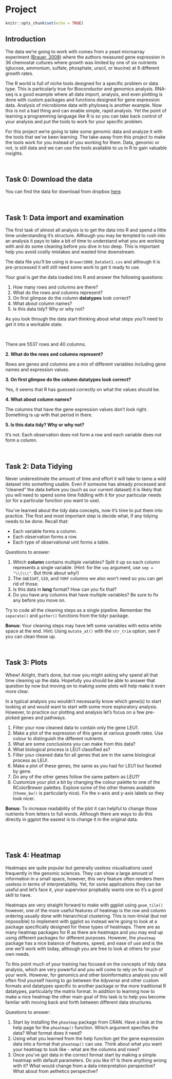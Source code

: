 # Project

```r
knitr::opts_chunk$set(echo = TRUE)
```

## Introduction {-}

The data we're going to work with comes from a yeast microarray experiment [(Brauer, 2008)](http://www.molbiolcell.org/content/19/1/352.abstract) where the authors measured gene expression in 36 chemostat cultures where growth was limited by one of six nutrients (glucose, ammonium, sulfate, phosphate, uracil, or leucine) at 6 different growth rates.   

The R world is full of niche tools designed for a specific problem or data type.  This is particularly true for Bioconductor and genomics analysis.  RNA-seq is a good example where all data import, analysis, and even plotting is done with custom packages and functions designed for gene expression data. Analysis of microbiome data with phyloseq is another example.  Now this is not a bad thing and can enable simple, rapid analysis.  Yet the point of learning a programming language like R is so you can take back control of your analysis and put the tools to work for your specific problem.  

For this project we're going to take some genomic data and analyze it with the tools that we've been learning. The take-away from this project to make the tools work for you instead of you working for them.  Data, genomic or not, is still data and we can use the tools available to us in R to gain valuable insights.

<br>

## Task 0: Download the data {-}

You can find the data for download from dropbox [here](https://www.dropbox.com/sh/jqu2ixdug5el66f/AAB86klTjyR-JgW502KXwbj1a?dl=0).

<br>

## Task 1: Data import and examination {-}

The first task of almost all analysis is to get the data into R and spend a little time understanding it's structure.  Although you may be tempted to rush into an analysis it pays to take a bit of time to understand what you are working with and do some cleaning before you dive in too deep.  This is important help you avoid costly mistakes and wasted time downstream.  

The data file you'll be using is `Brauer2008_DataSet1.csv` and although it is pre-processed it will still need some work to get it ready to use.

Your goal is get the data loaded into R and answer the following questions:

1. How many rows and columns are there?
2. What do the rows and columns represent?
3. On first glimpse do the column **datatypes** look correct?
4. What about column names? 
5. Is this data tidy?  Why or why not?  

As you look through the data start thinking about what steps you'll need to get it into a workable state.  

<br>

<!-- ### Task 1 Solution {-} -->

<!-- <b>1. How many rows and columns are there?</b> -->

<!-- ```{r} -->
<!-- library(tidyverse) -->

<!-- raw <- read.csv("data/Brauer2008_DataSet1.csv") -->
<!-- #head(raw) -->
<!-- dim(raw) -->
<!-- ``` -->

There are 5537 rows and 40 columns.

<b>2. What do the rows and columns represent?</b>

Rows are genes and columns are a mix of different variables including gene names and expression values.

<b>3. On first glimpse do the column datatypes look correct?</b>

Yes, it seems that R has guessed correctly on what the values should be.

<b>4. What about column names? </b>

The columns that have the gene expression values don't look right.  Something is up with that period in there.

<b>5. Is this data tidy?  Why or why not?</b>

It's not.  Each observation does not form a row and each variable does not form a column.

<br>


## Task 2: Data Tidying {-}

Never underestimate the amount of time and effort it will take to tame a wild dataset into something usable.  Even if someone has already processed and "cleaned" the data before you (such as our current dataset) it is likely that you will need to spend some time fiddling with it for your particular needs (or for a particular function you want to use).  

You've learned about the tidy data concepts, now it's time to put them into practice. The first and most important step is decide what, if any tidying needs to be done. Recall that:

- Each variable forms a column.
- Each observation forms a row.
- Each type of observational unit forms a table.

Questions to answer:

1. Which **column** contains multiple variables?  Split it up so each column represents a single variable. (Hint: for the `sep` argument, use `sep = "\\|\\|"`. But think about why!)
2. The `GWEIGHT`, `GID`, and `YORF` columns we also won't need so you can get rid of those.
3. Is this data in **long** format?  How can you fix that?
4. Do you have any columns that have multiple variables?  Be sure to fix any before you move on.

Try to code all the cleaning steps as a single pipeline. Remember the `separate()` and `gather()` functions from the tidyr package.

**Bonus:** Your cleaning steps may have left some variables with extra white space at the end.  Hint: Using `mutate_at()` with the `str_trim` option, see if you can clean these up.

<br>

<!-- ### Task 2 Solution {-} -->

<!-- <b>1. Which column contains multiple variables?  Split it up so each column represents a single variable.</b> -->

<!-- We need to tell `separate()` to split on the `||` character using the `sep` argument.  However, the `|` character is actually a special character for something called regular expressions, which we don't need to worry about right now.  That's why we need to use the double backslash, which "escapes" the `|` character and tells `separate()` to interpret it like a normal character. If we used `sep = "||"` this would give us the wrong result. -->

<!-- ```{r} -->
<!-- clean <- raw %>% -->
<!--   separate(NAME, c("gene_name", "BP", "MP", "gene_id", "number"), sep = "\\|\\|") -->
<!-- ``` -->

<!-- <b>2. The `GWEIGHT`, `GID`, and `YORF` columns we also won't need so you can get rid of those.</b> -->

<!-- That's easy with `select()`. -->

<!-- ```{r} -->
<!-- clean <- raw %>% -->
<!--   separate(NAME, c("gene_name", "BP", "MP", "gene_id", "number"), sep = "\\|\\|") %>% -->
<!--   select(-GWEIGHT, -GID, -YORF) -->
<!-- ``` -->

<!-- <b>3. What's wrong with the column names?  How can you fix that?</b> -->

<!-- They're variables not names and tidy data principles tell us that each variable should be a column.  And these are not just not just 1 variable - both nutrient and growth rate are present.  We can fix this with `gather()`. -->

<!-- ```{r} -->
<!-- clean <- raw %>% -->
<!--   separate(NAME, c("gene_name", "BP", "MP", "gene_id", "number"), sep = "\\|\\|") %>% -->
<!--   select(-GWEIGHT, -GID, -YORF) %>% -->
<!--   gather(variable, expression, G0.05:U0.3) -->
<!-- ``` -->

<!-- <b>4. Check again: do you have any columns that have multipe variables?  Be sure to fix any before you move on.</b> -->

<!-- Why yes, it seems that our `variable` column is comprised of both nutrient and growth rate.  We'll have to use `separate()` again.  The trick here is how to specify the correct place to split the variable.  We want the first letter in one column (nutrient) and the the remaining part in a second column (growth_rate).  If you read the help for the `separate()` function you'll see that if you provide a number to the `sep` argument it will split at this position.  This works great for us.  There are other ways to split this variable, however, these require a bit more knowledge of regular expressions.  And always go with the simplist soluion you can find. -->

<!-- ```{r} -->
<!-- clean <- raw %>% -->
<!--   separate(NAME, c("gene_name", "BP", "MP", "gene_id", "number"), sep = "\\|\\|") %>% -->
<!--   select(-GWEIGHT, -GID, -YORF) %>% -->
<!--   gather(variable, expression, G0.05:U0.3) %>% -->
<!--   separate(variable, c("nutrient", "growth_rate"), sep = 1) -->
<!-- ``` -->

<!-- ```{r} -->
<!-- head(clean$BP) -->
<!-- ``` -->

<!-- **Bonus** -->

<!-- ```{r} -->
<!-- clean <- raw %>% -->
<!--   separate(NAME, c("gene_name", "BP", "MP", "gene_id", "number"), sep = "\\|\\|") %>% -->
<!--   select(-GWEIGHT, -GID, -YORF) %>% -->
<!--   gather(variable, expression, G0.05:U0.3) %>% -->
<!--   separate(variable, c("nutrient", "growth_rate"), sep = 1, convert = TRUE) %>% -->
<!--   mutate_at(vars(gene_name:gene_id), str_trim) -->
<!-- head(clean) -->
<!-- ``` -->

<!-- <br> -->

## Task 3: Plots {-}

Whew! Alright, that's done, but now you might asking why spend all that time cleaning up the data.  Hopefully you should be able to answer that question by now but moving on to making some plots will help make it even more clear.

In a typical analysis you wouldn't necessarily know which gene(s) to start looking at and would want to start with some more exploratory analysis.  However, to practice our plotting and analysis let's focus on a few pre-picked genes and pathways.

1. Filter your now cleaned data to contain only the gene LEU1.
2. Make a plot of the expression of this gene at various growth rates.  Use colour to distinguish the different nutrients.
3. What are some conclusions you can make from this data?
4. What biological process is LEU1 classified as?
5. Filter your cleaned data for all genes that are in the same biological process as LEU!.
6. Make a plot of these genes, the same as you had for LEU1 but faceted by gene.
7. Do any of the other genes follow the same pattern as LEU1?  
8. Customize your plot a bit by changing the colour palette to one of the RColorBrewer palettes.  Explore some of the other themes available (`theme_bw()` is particularly nice).  Fix the x-axis and y-axis labels so they look nicer. 

**Bonus:** To increase readability of the plot it can helpful to change those nutrients from letters to full words.  Although there are ways to do this directly in ggplot the easiest is to change it in the original data.  

<br>

<!-- ### Task 3 Solution {-} -->

<!-- <b>1. Filter your now cleaned data to contain only the gene LEU1.</b> -->
<!-- ```{r} -->
<!-- leu<- clean %>% -->
<!--   filter(gene_name == "LEU1") -->
<!-- ``` -->

<!-- <b>2. Make a plot of the expression of this gene at various growth rates.  Use colour to distinguish the different nutrients.</b> -->
<!-- ```{r} -->
<!-- clean %>% -->
<!--   filter(gene_name == "LEU1") %>% -->
<!--   ggplot(aes(x = growth_rate, y = expression)) + -->
<!--     geom_line(aes(colour = nutrient)) -->
<!-- ``` -->

<!-- <b>3. What are some conclusions you can make from this data?</b> -->

<!--  - When leucine is limiting the expression of LEU1 is higher than when any of the other nutrients are limiting. -->
<!--  - As growth rate increase the expresison of LEU1 decreases but only in leucine limiting conditions.  In all other conditions it increases as growth rate increases. -->


<!-- <b>4. What biological process is LEU1 classified as?</b> -->

<!-- leucine biosynthesis -->

<!-- <b>5. Filter your cleaned data for all genes that are in the same biological process as LEU1.</b> -->
<!-- ```{r} -->
<!-- lbs<- clean %>% -->
<!--   filter(BP == "leucine biosynthesis") -->
<!-- ``` -->

<!-- <b>6. Make a plot of these genes, the same as you had for LEU1 but faceted by gene.</b> -->
<!-- ```{r} -->
<!-- clean %>% -->
<!--   filter(BP == "leucine biosynthesis") %>% -->
<!--   ggplot(aes(x = growth_rate, y = expression)) + -->
<!--     geom_line(aes(colour = nutrient)) + -->
<!--     facet_wrap(~gene_name) -->
<!-- ``` -->

<!-- <b>7. Do any of the other genes follow the same pattern as LEU1?</b> -->

<!-- LEU2 seems to but the expression difference in leucine limiting conditions is not quite so high. -->


<!-- <b>8. Make it pretty</b> -->

<!-- ```{r} -->
<!-- clean %>% -->
<!--   filter(BP == "leucine biosynthesis") %>% -->
<!--   ggplot(aes(x = growth_rate, y = expression, colour = nutrient)) + -->
<!--     geom_line() + -->
<!--     geom_point() + -->
<!--     facet_wrap(~gene_name) + -->
<!--     scale_color_brewer("Nutrient", palette = "Accent") + -->
<!--     theme_bw() + -->
<!--     labs(x = "Growth Rate", y = "Expression (log2)") + -->
<!--     theme(strip.background = element_blank()) -->
<!-- ``` -->

<!-- <b>Bonus: Changing nutrient names</b> -->

<!-- ```{r} -->
<!-- nutrient_key = c( -->
<!--   G = "Glucose", -->
<!--   N = "Ammonium", -->
<!--   P = "Phosphate", -->
<!--   S = "Sulfate", -->
<!--   U = "Uracil", -->
<!--   L = "Leucine" -->
<!-- ) -->
<!-- nutrient_key["P"] -->

<!-- clean %>% -->
<!--   mutate(nutrient_names = nutrient_key[nutrient]) %>% -->
<!--     filter(BP == "leucine biosynthesis") %>% -->
<!--     ggplot(aes(x = growth_rate, y = expression, colour = nutrient_names)) + -->
<!--     geom_line() + -->
<!--     geom_point() + -->
<!--     facet_wrap(~gene_name) + -->
<!--     scale_color_brewer("Nutrient", palette = "Accent") + -->
<!--     theme_bw() + -->
<!--     labs(x = "Growth Rate", y = "Expression (log2)") + -->
<!--     theme(strip.background = element_blank()) -->

<!-- ``` -->

<br>

## Task 4: Heatmap {-}

Heatmaps are quite popular but generally useless visualisations used frequently in the genomic sciences.  They can show a large amount of information in a small space, however, this very feature often renders them useless in terms of interpretability.  Yet, for some applications they can be useful and let's face it, your supervisor propbably wants one so it's a good skill to have.

Heatmaps are very straight forward to make with ggplot using `geom_tile()` however, one of the more useful features of heatmap is the row and column ordering usually done with hierarchical clustering.  This is non-trivial (but not impossible) to implement with ggplot so instead we're going to look at a package specifically designed for these types of heatmaps. There are as many heatmap packages for R as there are heatmaps and you may end up using different packages for different purposes.  However, the `pheatmap` package has a nice balance of features, speed, and ease of use and is the one we'll work with today, although you are free to look at others for your own needs.

To this point much of your training has focused on the concepts of tidy data analysis, which are very powerful and you will come to rely on for much of your work.  However, for genomics and other bioinformatics analysis you will often find yourself having to go between the *tidyverse* and other custom formats and datatypes specific to another package or the more traditional R datatypes, particularly the matrix format.  In addition to learning how to make a nice heatmap the other main goal of this task is to help you become familar with moving back and forth between different data structures.  

Questions to answer:

1. Start by installing the `pheatmap` package from CRAN.  Have a look at the help page for the `pheatmap()` function.  Which argument specifies the data?  What format does it need?
2. Using what you learned from the help function get the gene expression data into a format that `pheatmap()` can use.  Think about what you want your heatmap to look like - what are the columns and rows?
3.  Once you've got data in the correct format start by making a simple heatmap with default parameters.  Do you like it?  Is there anything wrong with it?  What would change from a data interpretation perspective?  What about from aethetics perspective?

<!-- ### Task 4 Solution {-} -->

<!-- <b>1. Start by installing the `pheatmap` package from CRAN.  Have a look at the help page for the `pheatamp()` function.  Which argument specifies the data?  What format does it need?</b> -->

<!-- ```{r} -->
<!-- #install.packages("pheatmap") -->
<!-- library(pheatmap) -->
<!-- ?pheatmap -->
<!-- ``` -->

<!-- Looks like `pheatmap()` needs a numeric matix given with the `mat` arguments, which is the first and only required arugment. -->

<!-- <b>2. Using what you learned from the help function get the gene expression data into a format that `pheatmap()` can use.  Think about what you want your heatmap to look like - what are the columns and rows?</b> -->

<!-- Here we're going to go back to our pre-tidied data.  This doesn't negate the work we did to tidy it nor does it mean the the data is now 'dirty' or bad somehow.  Tidy data is standardized but many R tools still don't work with data in this format and so we must adapt. -->

<!-- ```{r} -->
<!-- #head(raw) -->
<!-- hm_mat <- raw %>% -->
<!--   select(-GID, -YORF, -NAME, -GWEIGHT) %>% -->
<!--   as.matrix() -->

<!-- class(hm_mat) -->
<!-- typeof(hm_mat) -->
<!-- ``` -->

<!-- <b>3. Once you've got data in the correct format start by making a simple heatmap with default parameters.  Do you like it?  Is there anything wrong with it?  What would change from a data interpretation perspective?  What about from aethetics perspective?</b> -->

<!-- ```{r} -->
<!-- pheatmap(hm_mat) -->
<!-- ``` -->

<!-- Overall this actually looks pretty good.  Because these data have already been normalized and scaled we don't need to do much here but there are few tweaks that may help. -->

<!-- * The default is to order both the rows and columns, however, because this is a timecourse experiment we may not want to order the columns.  In fact if we look at the raw data we see that the columns are already ordered by time. -->
<!-- * The colours are better than the typical red/green (which you should NEVER use, BTW) but still leave something to be desired.  This could be changed in a final version of the plot.  Note that we have a diverging colour scale with values ranging from -6 to +6.  This is becuase these data are mean-centred.  Blue (negative) values are below the mean for that gene and red values (positive) are above the mean for that gene.  Yellow is the mean expression for that gene.  Mean-centering is a handy way to show fold-changes, but should always be displayed with a diverging colour scale. -->
<!-- * To help with visualizing the different nutrients, we can add gaps to the heatmap to make a column for each nutrient. -->
<!-- ```{r} -->
<!-- ``` -->

<!-- ```{r} -->
<!-- library(RColorBrewer) -->
<!-- pheatmap(hm_mat, -->
<!--          cluster_cols = FALSE, -->
<!--          color = colorRampPalette(rev(brewer.pal(n = 7, name = "RdBu")))(100), -->
<!--          breaks = seq(-5, 5, length.out = 101), -->
<!--          gaps_col = c(6,12,18,24,30) -->
<!-- ) -->
<!-- ``` -->

